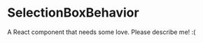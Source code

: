 
<Meta title="@flapjs/services/graph/widgets/selection/SelectionBoxBehavior"
    component={SelectionBoxBehavior}/>

# SelectionBoxBehavior

A React component that needs some love. Please describe me! :(

<Props of={SelectionBoxBehavior}/>

